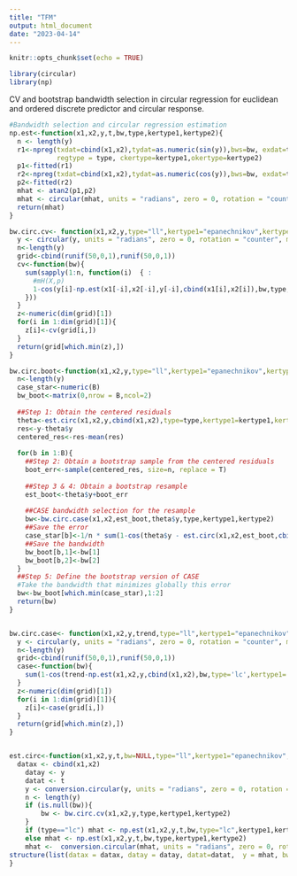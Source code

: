 ---
title: "TFM"
output: html_document
date: "2023-04-14"
---

```{r setup, include=FALSE}
knitr::opts_chunk$set(echo = TRUE)
```

```{r, warning=F, message=F}
library(circular)
library(np)
```

CV and bootstrap bandwidth selection in circular regression for euclidean and ordered discrete predictor and circular response.

```{r,warning=F}

#Bandwidth selection and circular regression estimation 
np.est<-function(x1,x2,y,t,bw,type,kertype1,kertype2){
  n <- length(y)
  r1<-npreg(txdat=cbind(x1,x2),tydat=as.numeric(sin(y)),bws=bw, exdat=t, 
            regtype = type, ckertype=kertype1,okertype=kertype2)
  p1<-fitted(r1)
  r2<-npreg(txdat=cbind(x1,x2),tydat=as.numeric(cos(y)),bws=bw, exdat=t, regtype = type, ckertype=kertype1,okertype=kertype2)
  p2<-fitted(r2)
  mhat <- atan2(p1,p2)
  mhat <- circular(mhat, units = "radians", zero = 0, rotation = "counter", modulo = "2pi")
  return(mhat)
}

bw.circ.cv<- function(x1,x2,y,type="ll",kertype1="epanechnikov",kertype2="liracine"){
  y <- circular(y, units = "radians", zero = 0, rotation = "counter", modulo = "2pi")
  n<-length(y)
  grid<-cbind(runif(50,0,1),runif(50,0,1))
  cv<-function(bw){
    sum(sapply(1:n, function(i)  { :
      #mH(X,p)
      1-cos(y[i]-np.est(x1[-i],x2[-i],y[-i],cbind(x1[i],x2[i]),bw,type,kertype1,kertype2))
    }))
  }
  z<-numeric(dim(grid)[1])
  for(i in 1:dim(grid)[1]){
    z[i]<-cv(grid[i,])
  }
  return(grid[which.min(z),])
}

bw.circ.boot<-function(x1,x2,y,type="ll",kertype1="epanechnikov",kertype2="liracine", B=500){
  n<-length(y)
  case_star<-numeric(B)
  bw_boot<-matrix(0,nrow = B,ncol=2)
  
  ##Step 1: Obtain the centered residuals
  theta<-est.circ(x1,x2,y,cbind(x1,x2),type=type,kertype1=kertype1,kertype2=kertype2)
  res<-y-theta$y
  centered_res<-res-mean(res)
  
  for(b in 1:B){
    ##Step 2: Obtain a bootstrap sample from the centered residuals
    boot_err<-sample(centered_res, size=n, replace = T)
    
    ##Step 3 & 4: Obtain a bootstrap resample 
    est_boot<-theta$y+boot_err
    
    ##CASE bandwidth selection for the resample
    bw<-bw.circ.case(x1,x2,est_boot,theta$y,type,kertype1,kertype2)
    ##Save the error
    case_star[b]<-1/n * sum(1-cos(theta$y - est.circ(x1,x2,est_boot,cbind(x1,x2),bw,type,kertype1,kertype2)$y))
    ##Save the bandwidth
    bw_boot[b,1]<-bw[1]
    bw_boot[b,2]<-bw[2]
  }
  ##Step 5: Define the bootstrap version of CASE
  #Take the bandwidth that minimizes globally this error
  bw<-bw_boot[which.min(case_star),1:2]
  return(bw)
}


bw.circ.case<- function(x1,x2,y,trend,type="ll",kertype1="epanechnikov",kertype2="liracine"){
  y <- circular(y, units = "radians", zero = 0, rotation = "counter", modulo = "2pi")
  n<-length(y)
  grid<-cbind(runif(50,0,1),runif(50,0,1))
  case<-function(bw){
    sum(1-cos(trend-np.est(x1,x2,y,cbind(x1,x2),bw,type='lc',kertype1='epanechnikov',kertype2='liracine')))
  }
  z<-numeric(dim(grid)[1])
  for(i in 1:dim(grid)[1]){
    z[i]<-case(grid[i,])
  }
  return(grid[which.min(z),])
}


est.circ<-function(x1,x2,y,t,bw=NULL,type="ll",kertype1="epanechnikov",kertype2="liracine"){
  datax <- cbind(x1,x2)
	datay <- y
	datat <- t
	y <- conversion.circular(y, units = "radians", zero = 0, rotation = "counter", modulo = "2pi")
	n <- length(y)
	if (is.null(bw)){
		bw <- bw.circ.cv(x1,x2,y,type,kertype1,kertype2)	
	}
	if (type=="lc") mhat <- np.est(x1,x2,y,t,bw,type="lc",kertype1,kertype2)
	else mhat <- np.est(x1,x2,y,t,bw,type,kertype1,kertype2)
	mhat <-  conversion.circular(mhat, units = "radians", zero = 0, rotation = "counter", modulo = "2pi")
structure(list(datax = datax, datay = datay, datat=datat,  y = mhat, bw = bw, n = n))
}
```

